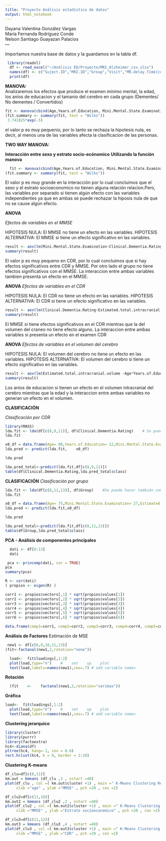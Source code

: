 ---
title: "Proyecto Análisis estadístico de datos"
output: html_notebook
---
Dayana Valentina González Vargas  
María Fernanda Rodríguez Conde  
Nelson Santiago Guayazan Palacios  
---

Importamos nuestra base de datos y la guardamos en la tabla df.
```{r}
 library(readxl)
  df <- read_excel("~/Análisis ED/Proyecto/MRI_Alzheimer_csv.xlsx")
  names(df) <- c("Suject.ID","MRI.ID","Group","Visit","MR.delay.Time(constrst)","M.F","Dominant.Hand","Age","Years.of.Education","Socioeconomic.Status","Mini.Mental.State.Examination","Clinical.Dementia.Rating","Estimated.total.intracranial.volume","Normalize.Whole.Brain.Volume","Atlas.Scaling.Factor")
  print(df)
```
**MANOVA:**  
Analizaremos los efectos que produce el examen minimo mental, la edad, los anios de educacion y el tamanio del cerebro en cada grupo (Dementes/ No dementes / Convertidos)


```{r}
fit <- manova(cbind(Age,Years.of.Education, Mini.Mental.State.Examination, Estimated.total.intracranial.volume) ~ Group, data=df)
(fit.summary <- summary(fit, test = "Wilks")) 
 3.741825*exp(-5)
```

el valor p es muy pequenio, por lo tanto se rechaza la hipotesis nula, es decir, al menos una de las variables afecta la clasificacion de las personas.



**TWO WAY MANOVA:**  

**Interacción entre sexo y estrato socio-ecónomico**
**Utilizando la función manova**
```{r}
  fit <- manova(cbind(Age,Years.of.Education, Mini.Mental.State.Examination, Estimated.total.intracranial.volume) ~ M.F*Socioeconomic.Status, data=df)
(fit.summary <- summary(fit, test = "Wilks")) 

```


El valor p es muy grande en la interacción por lo cual concluimos que el sexo y el estrato socioeconomico no tienen alguna relación relacion.Pero, las variables por separado si tienen algún efecto con las variables independientes ya que en ambas se puede rechazar la hiposis nula de que no se cause algún efecto.

**ANOVA**

*Efectos de variables en el MMSE*

HIPOTESIS NULA: El MMSE no tiene un efecto en las variables.
HIPOTESIS ALTERNATIVA: El MMSE si tiene un efecto significativo en las variables.

```{r}

result <- aov(lm(Mini.Mental.State.Examination~Clinical.Dementia.Rating*Group,data = df))
summary(result)

```
El valor p es muy pequeno en CDR, por lo cual concluimos que si hay efectos significativos entre CDR y MMSE.
Por otro lado el grupo no tiene efectos significativos con el MMSE. 
La interaccion entre ambas variables tambien presenta un efecto en el MMSE.

**ANOVA**
*Efectos de variables en el CDR*

HIPOTESIS NULA: El CDR no tiene un efecto en las variables.
HIPOTESIS ALTERNATIVA: El CDR si tiene un efecto significativo en las variables.

```{r}

result <- aov(lm(Clinical.Dementia.Rating~Estimated.total.intracranial.volume*Mini.Mental.State.Examination,data = df))
summary(result)

```
El MMSE si tiene efectos significativos en el CDR mientras que la del volumen del craneo no tiene efecto alguno.
La interaccion entre ambas variables si presenta un efecto en el examen CDR

**ANOVA**
*Efectos de variables en el volumen del cerebro*

HIPOTESIS NULA: El volumen del cerebro no tiene un efecto en las variables.
HIPOTESIS ALTERNATIVA: El volumen del cerebro si tiene un efecto significativo en las variables.

```{r}

result <- aov(lm(Estimated.total.intracranial.volume ~Age*Years.of.Education,data = df))
summary(result)

```
Los anios de educacion si tienen un efecto en el volumen intracranial del cerebro mientras que la edad y la interaccion entre ambas variables no generan un efecto en el volumen.


**CLASIFICACIÓN**

*Clasificación por CDR*
```{r}
library(MASS)
lda.fit <- lda(df[c(8,9,11)], df$Clinical.Dementia.Rating)    # Se puede hacer también con formula lda.fit
lda.fit
```

```{r}

x0_df = data.frame(Age= 80,Years.of.Education= 12,Mini.Mental.State.Examination= 22) 
lda.pred <- predict(lda.fit,    x0_df)

lda.pred

```


```{r}
lda.pred_total<-predict(lda.fit,df[c(8,9,11)]) 
table(df$Clinical.Dementia.Rating,lda.pred_total$class)
```

**CLASIFICACIÓN**
*Clasificación por grupo*
```{r}
lda.fit <- lda(df[c(8,11,13)], df$Group)    #Se puede hacer también con formula lda.fit
lda.fit
```

```{r}
x0_df = data.frame(Age= 75,Mini.Mental.State.Examination= 27,Estimated.total.intracranial.volume= 1372) 
lda.pred <- predict(lda.fit,x0_df)

lda.pred
```

```{r}
lda.pred_total<-predict(lda.fit,df[c(8,11,13)]) 
table(df$Group,lda.pred_total$class)
```

**PCA - Análisis de componentes principales**

```{r}
  dati <- df[8:13]
  dati
```

```{r}
 pca <- princomp(dati, cor = TRUE)
pca
summary(pca)

```
```{r}
R <- cor(dati)
( propios <- eigen(R) )
```


```{r}
corr1 <- propios$vectors[,1] * sqrt(propios$values[1])
corr2 <- propios$vectors[,2] * sqrt(propios$values[2])
corr3 <- propios$vectors[,3] * sqrt(propios$values[3])
corr4 <- propios$vectors[,4] * sqrt(propios$values[4])
corr5 <- propios$vectors[,5] * sqrt(propios$values[5])
corr6 <- propios$vectors[,6] * sqrt(propios$values[6])

data.frame(comp1=corr1, comp2=corr2, comp3=corr3, comp4=corr4, comp5=corr5, comp6=corr6, row.names = colnames(dati))

```


**Análisis de Factores**
Estimación de MSE
```{r}
 new1 <- df[c(8,9,10,11,13)]
(fit<-factanal(new1,2,rotation="none"))

```
```{r}
  load<-  fit$loadings[,1:2] 
  plot(load,type="n")    #    set    up    plot
  text(load,labels=names(new1),cex=.7) # add variable names
```
**Rotación**
```{r}
  (fit    <-    factanal(new1,2,rotation="varimax"))
```
**Gráfica**
```{r}
load<-  fit$loadings[,1:2] 
  plot(load,type="n")    #    set    up    plot
  text(load,labels=names(new1),cex=.7) # add variable names
```



**Clustering jerarquico**
```{r}
library(cluster)
library(purrr)
library(factoextra)
hc4<-diana(df)
pltree(hc4, hang=-1, cex = 0.6)
rect.hclust(hc4, k = 9, border = 2:10)

```
**Clustering K-means**

```{r}
df_clu=df[c(8,11)]
km.out = kmeans (df_clu ,3 , nstart =40)
plot(df_clu , col =( km.out$cluster +1) , main =" K-Means Clustering Results with K =3" ,
     xlab ="age" , ylab ="MMSE" , pch =20 , cex =2)

```


```{r}
df_clu2=df[c(11,10)]
km.out2 = kmeans (df_clu2 ,3 , nstart =40)
plot(df_clu2 , col =( km.out2$cluster +1) , main =" K-Means Clustering Results with K =3" ,
     xlab ="MMSE" , ylab ="Estrato socioeconomico" , pch =20 , cex =2)
```
```{r}
df_clu3=df[c(11,12)]
km.out3 = kmeans (df_clu3 ,4 , nstart =40)
plot(df_clu3 , col =( km.out3$cluster +1) , main =" K-Means Clustering Results with K =3" ,
     xlab ="MMSE" , ylab ="CDR" , pch =20 , cex =2)
```


 
